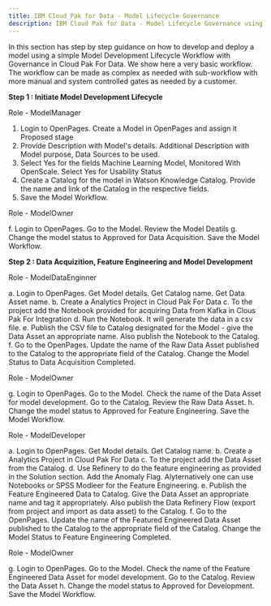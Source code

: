 ```yaml
---
title: IBM Cloud Pak for Data - Model Lifecycle Governance
description: IBM Cloud Pak for Data - Model Lifecycle Governance using OpenPages
---
```


In this section has step by step guidance on how to develop and deploy a model using a simple Model Development Lifecycle Workflow with Governance in Cloud Pak For Data. We show here a very basic workflow. The workflow can be made as complex as needed with sub-workflow with more manual and system controlled gates as needed by a customer.

__Step 1 : Initiate Model Development Lifecycle__


Role - ModelManager

1. Login to OpenPages. Create a Model in OpenPages and assign it Proposed stage
2. Provide Description with Model's details. Additional Description with Model purpose, Data Sources to be used. 
3. Select Yes for the fields Machine Learning Model, Monitored With OpenScale. Select Yes for Usability Status
4. Create a Catalog for the model in Watson Knowledge Catalog. Provide the name and link of the Catalog in the respective fields.
5. Save the Model Workflow.

Role - ModelOwner

f. Login to OpenPages. Go to the Model. Review the Model Deatils
g. Change the model status to Approved for Data Acquisition. Save the Model Workflow.

__Step 2 : Data Acquizition, Feature Engineering and Model Development__

Role - ModelDataEnginner

a. Login to OpenPages. Get Model details. Get Catalog name. Get Data Asset name.
b. Create a Analytics Project in Cloud Pak For Data
c. To the project add the Notebook provided for acquiring Data from Kafka in Clous Pak For Integration
d. Run the Notebook. It will generate the data in a csv file. 
e. Publish the CSV file to Catalog designated for the Model - give the Data Asset an appropriate name. Also publish the Notebook to the Catalog.
f. Go to the OpenPages. Update the name of the Raw Data Asset published to the Catalog to the appropriate field of the Catalog. Change the Model Status to Data Acquisition Completed.

Role - ModelOwner

g. Login to OpenPages. Go to the Model. Check the name of the Data Asset for model development. Go to the Catalog. Review the Raw Data Asset.
h. Change the model status to Approved for Feature Engineering. Save the Model Workflow.

Role - ModelDeveloper

a. Login to OpenPages. Get Model details. Get Catalog name.
b. Create a Analytics Project in Cloud Pak For Data
c. To the project add the Data Asset from the Catalog. 
d. Use Refinery to do the feature engineering as provided in the Solution section. Add the Anomaly Flag. Alyternatively one can use Notebooks or SPSS Modleer for the Feature Engineering.
e. Publish the Feature Engineered Data to Catalog. Give the Data Asset an appropriate name and tag it appropriately. Also publish the Data Refinery Flow (export from project and import as data asset) to the Catalog.
f. Go to the OpenPages. Update the name of the Featured Engineered Data Asset published to the Catalog to the appropriate field of the Catalog. Change the Model Status to Feature Engineering Completed.

Role - ModelOwner

g. Login to OpenPages. Go to the Model. Check the name of the Feature Engineered Data Asset for model development. Go to the Catalog. Review the Data Asset
h. Change the model status to Approved for Development. Save the Model Workflow.

